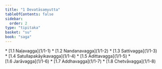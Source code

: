 ```yaml
---
title: "1 Devatāsaṃyutta"
tableOfContents: false
sidebar:
  order: 2
type: "tipitaka"
basket: "su"
book: "saga"
---
```



<DynamicBreadcrumb />



<TableOfContents book="saga" section="1">
* [1.1 Naḷavagga](1/1-1)
* [1.2 Nandanavagga](1/1-2)
* [1.3 Sattivagga](1/1-3)
* [1.4 Satullapakāyikavagga](1/1-4)
* [1.5 Ādittavagga](1/1-5)
* [1.6 Jarāvagga](1/1-6)
* [1.7 Addhavagga](1/1-7)
* [1.8 Chetvāvagga](1/1-8)
</TableOfContents>